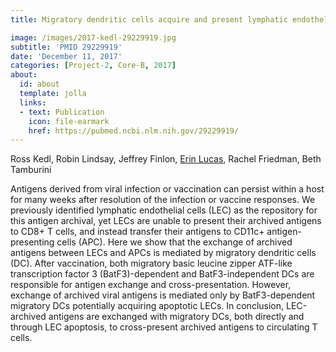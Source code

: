 ```yaml
---
title: Migratory dendritic cells acquire and present lymphatic endothelial cell-archived antigens during lymph node contraction

image: /images/2017-kedl-29229919.jpg
subtitle: 'PMID 29229919'
date: 'December 11, 2017'
categories: [Project-2, Core-B, 2017]
about:
  id: about
  template: jolla
  links:
  - text: Publication
    icon: file-earmark
    href: https://pubmed.ncbi.nlm.nih.gov/29229919/
---
```


Ross Kedl, Robin Lindsay, Jeffrey Finlon, [Erin Lucas](http://orcid.org/0000-0001-7705-2069), Rachel Friedman, Beth Tamburini

Antigens derived from viral infection or vaccination can persist within a host for many weeks after resolution of the infection or vaccine responses. We previously identified lymphatic endothelial cells (LEC) as the repository for this antigen archival, yet LECs are unable to present their archived antigens to CD8+ T cells, and instead transfer their antigens to CD11c+ antigen-presenting cells (APC). Here we show that the exchange of archived antigens between LECs and APCs is mediated by migratory dendritic cells (DC). After vaccination, both migratory basic leucine zipper ATF-like transcription factor 3 (BatF3)-dependent and BatF3-independent DCs are responsible for antigen exchange and cross-presentation. However, exchange of archived viral antigens is mediated only by BatF3-dependent migratory DCs potentially acquiring apoptotic LECs. In conclusion, LEC-archived antigens are exchanged with migratory DCs, both directly and through LEC apoptosis, to cross-present archived antigens to circulating T cells.
